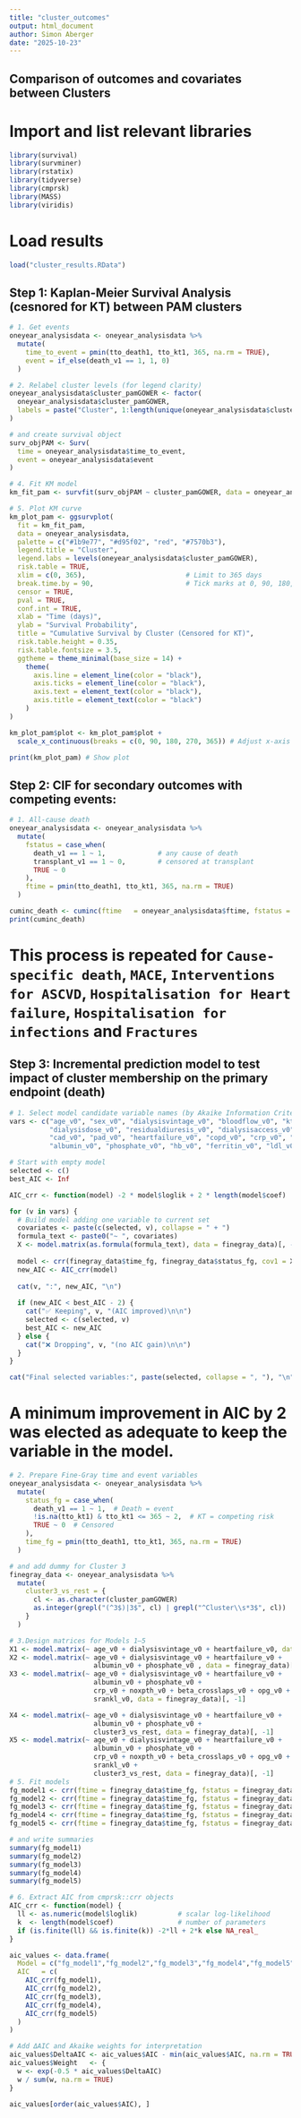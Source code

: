 ```yaml
---
title: "cluster_outcomes"
output: html_document
author: Simon Aberger
date: "2025-10-23"
---
```



## Comparison of outcomes and covariates between Clusters

# Import and list relevant libraries
```r
library(survival)
library(survminer)
library(rstatix)
library(tidyverse)
library(cmprsk)
library(MASS)
library(viridis)
```

# Load results
```r
load("cluster_results.RData")
```

## Step 1: Kaplan-Meier Survival Analysis (cesnored for KT) between PAM clusters
```r
# 1. Get events
oneyear_analysisdata <- oneyear_analysisdata %>%
  mutate(
    time_to_event = pmin(tto_death1, tto_kt1, 365, na.rm = TRUE),
    event = if_else(death_v1 == 1, 1, 0)
  )

# 2. Relabel cluster levels (for legend clarity)
oneyear_analysisdata$cluster_pamGOWER <- factor(
  oneyear_analysisdata$cluster_pamGOWER,
  labels = paste("Cluster", 1:length(unique(oneyear_analysisdata$cluster_pamGOWER)))
)

# and create survival object
surv_objPAM <- Surv(
  time = oneyear_analysisdata$time_to_event,
  event = oneyear_analysisdata$event
)

# 4. Fit KM model
km_fit_pam <- survfit(surv_objPAM ~ cluster_pamGOWER, data = oneyear_analysisdata)

# 5. Plot KM curve
km_plot_pam <- ggsurvplot(
  fit = km_fit_pam,
  data = oneyear_analysisdata,
  palette = c("#1b9e77", "#d95f02", "red", "#7570b3"),
  legend.title = "Cluster",
  legend.labs = levels(oneyear_analysisdata$cluster_pamGOWER),
  risk.table = TRUE,
  xlim = c(0, 365),                         # Limit to 365 days
  break.time.by = 90,                       # Tick marks at 0, 90, 180, 270, 360
  censor = TRUE,
  pval = TRUE,
  conf.int = TRUE,
  xlab = "Time (days)",
  ylab = "Survival Probability",
  title = "Cumulative Survival by Cluster (Censored for KT)",
  risk.table.height = 0.35,
  risk.table.fontsize = 3.5,
  ggtheme = theme_minimal(base_size = 14) +
    theme(
      axis.line = element_line(color = "black"),
      axis.ticks = element_line(color = "black"),
      axis.text = element_text(color = "black"),
      axis.title = element_text(color = "black")
    )
)

km_plot_pam$plot <- km_plot_pam$plot +
  scale_x_continuous(breaks = c(0, 90, 180, 270, 365)) # Adjust x-axis ticks

print(km_plot_pam) # Show plot
```


## Step 2: CIF for secondary outcomes with competing events:
```r
# 1. All-cause death
oneyear_analysisdata <- oneyear_analysisdata %>%
  mutate(
    fstatus = case_when(
      death_v1 == 1 ~ 1,             # any cause of death
      transplant_v1 == 1 ~ 0,        # censored at transplant
      TRUE ~ 0
    ),
    ftime = pmin(tto_death1, tto_kt1, 365, na.rm = TRUE)
  )

cuminc_death <- cuminc(ftime   = oneyear_analysisdata$ftime, fstatus = oneyear_analysisdata$fstatus, group   = oneyear_analysisdata$cluster_pamGOWER)
print(cuminc_death)
```

# This process is repeated for `Cause-specific death`, `MACE`, `Interventions for ASCVD`, `Hospitalisation for Heart failure`, `Hospitalisation for infections` and `Fractures`



## Step 3: Incremental prediction model to test impact of cluster membership on the primary endpoint (death)
```r
# 1. Select model candidate variable names (by Akaike Information Criterion)
vars <- c("age_v0", "sex_v0", "dialysisvintage_v0", "bloodflow_v0", "ktv_v0",
          "dialysisdose_v0", "residualdiuresis_v0", "dialysisaccess_v0", "diabetes_v0",
          "cad_v0", "pad_v0", "heartfailure_v0", "copd_v0", "crp_v0", "alp_v0",
          "albumin_v0", "phosphate_v0", "hb_v0", "ferritin_v0", "ldl_v0")

# Start with empty model
selected <- c()
best_AIC <- Inf

AIC_crr <- function(model) -2 * model$loglik + 2 * length(model$coef)

for (v in vars) {
  # Build model adding one variable to current set
  covariates <- paste(c(selected, v), collapse = " + ")
  formula_text <- paste0("~ ", covariates)
  X <- model.matrix(as.formula(formula_text), data = finegray_data)[, -1]
  
  model <- crr(finegray_data$time_fg, finegray_data$status_fg, cov1 = X)
  new_AIC <- AIC_crr(model)
  
  cat(v, ":", new_AIC, "\n")
  
  if (new_AIC < best_AIC - 2) {
    cat("✅ Keeping", v, "(AIC improved)\n\n")
    selected <- c(selected, v)
    best_AIC <- new_AIC
  } else {
    cat("❌ Dropping", v, "(no AIC gain)\n\n")
  }
}

cat("Final selected variables:", paste(selected, collapse = ", "), "\n")
```
# A minimum improvement in AIC by 2 was elected as adequate to keep the variable in the model.

```r
# 2. Prepare Fine-Gray time and event variables
oneyear_analysisdata <- oneyear_analysisdata %>%
  mutate(
    status_fg = case_when(
      death_v1 == 1 ~ 1,  # Death = event
      !is.na(tto_kt1) & tto_kt1 <= 365 ~ 2,  # KT = competing risk
      TRUE ~ 0  # Censored
    ),
    time_fg = pmin(tto_death1, tto_kt1, 365, na.rm = TRUE)
  )

# and add dummy for Cluster 3 
finegray_data <- oneyear_analysisdata %>%
  mutate(
    cluster3_vs_rest = {
      cl <- as.character(cluster_pamGOWER)
      as.integer(grepl("(^3$)|3$", cl) | grepl("^Cluster\\s*3$", cl))
    }
  )

# 3.Design matrices for Models 1–5
X1 <- model.matrix(~ age_v0 + dialysisvintage_v0 + heartfailure_v0, data = finegray_data)[, -1]
X2 <- model.matrix(~ age_v0 + dialysisvintage_v0 + heartfailure_v0 +
                     albumin_v0 + phosphate_v0 , data = finegray_data)[, -1]
X3 <- model.matrix(~ age_v0 + dialysisvintage_v0 + heartfailure_v0 +
                     albumin_v0 + phosphate_v0 + 
                     crp_v0 + noxpth_v0 + beta_crosslaps_v0 + opg_v0 + lmanox_v0 + perox_v0 + 
                     srankl_v0, data = finegray_data)[, -1]

X4 <- model.matrix(~ age_v0 + dialysisvintage_v0 + heartfailure_v0 +
                     albumin_v0 + phosphate_v0 + 
                     cluster3_vs_rest, data = finegray_data)[, -1]
X5 <- model.matrix(~ age_v0 + dialysisvintage_v0 + heartfailure_v0 +
                     albumin_v0 + phosphate_v0 + 
                     crp_v0 + noxpth_v0 + beta_crosslaps_v0 + opg_v0 + lmanox_v0 + perox_v0 + 
                     srankl_v0 +
                     cluster3_vs_rest, data = finegray_data)[, -1]
# 5. Fit models
fg_model1 <- crr(ftime = finegray_data$time_fg, fstatus = finegray_data$status_fg, cov1 = X1)
fg_model2 <- crr(ftime = finegray_data$time_fg, fstatus = finegray_data$status_fg, cov1 = X2)
fg_model3 <- crr(ftime = finegray_data$time_fg, fstatus = finegray_data$status_fg, cov1 = X3)
fg_model4 <- crr(ftime = finegray_data$time_fg, fstatus = finegray_data$status_fg, cov1 = X4)
fg_model5 <- crr(ftime = finegray_data$time_fg, fstatus = finegray_data$status_fg, cov1 = X5)

# and write summaries
summary(fg_model1)
summary(fg_model2)
summary(fg_model3)
summary(fg_model4)
summary(fg_model5)
```

```r
# 6. Extract AIC from cmprsk::crr objects
AIC_crr <- function(model) {
  ll <- as.numeric(model$loglik)          # scalar log-likelihood
  k  <- length(model$coef)                # number of parameters
  if (is.finite(ll) && is.finite(k)) -2*ll + 2*k else NA_real_
}

aic_values <- data.frame(
  Model = c("fg_model1","fg_model2","fg_model3","fg_model4","fg_model5"),
  AIC   = c(
    AIC_crr(fg_model1),
    AIC_crr(fg_model2),
    AIC_crr(fg_model3),
    AIC_crr(fg_model4),
    AIC_crr(fg_model5)
  )
)

# Add ΔAIC and Akaike weights for interpretation
aic_values$DeltaAIC <- aic_values$AIC - min(aic_values$AIC, na.rm = TRUE)
aic_values$Weight   <- {
  w <- exp(-0.5 * aic_values$DeltaAIC)
  w / sum(w, na.rm = TRUE)
}

aic_values[order(aic_values$AIC), ]
```
